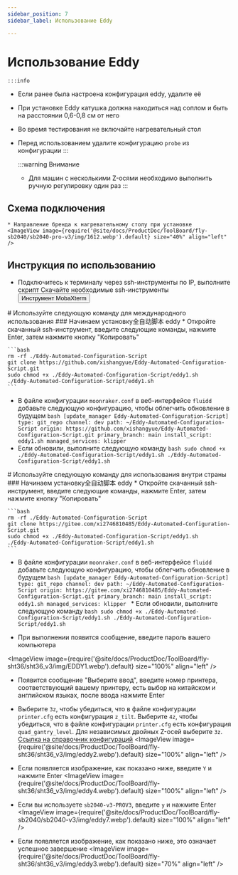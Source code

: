 ```yaml
---
sidebar_position: 7
sidebar_label: Использование Eddy

---
```



# Использование Eddy

    :::info
  * Если ранее была настроена конфигурация eddy, удалите её
  * При установке Eddy катушка должна находиться над соплом и быть на расстоянии 0,6-0,8 см от него
  * Во время тестирования не включайте нагревательный стол
  * Перед использованием удалите конфигурацию `probe` из конфигурации
    :::

    :::warning Внимание
    * Для машин с несколькими Z-осями необходимо выполнить ручную регулировку один раз
    :::


## Схема подключения

    * Направление бренда к нагревательному столу при установке
    <ImageView image={require('@site/docs/ProductDoc/ToolBoard/fly-sb2040/sb2040-pro-v3/img/1612.webp').default} size="40%" align="left" />


## Инструкция по использованию
   * Подключитесь к терминалу через ssh-инструменты по IP, выполните скрипт
    Скачайте необходимые ssh-инструменты <Button variant="contained" disableElevation component="a" rel="noopener" href="/docs/ResDownload/auxiliary_software/">Инструмент MobaXterm</Button>


<Tabs>
  <TabItem value="eddy1" label="Использование за рубежом">
    # Используйте следующую команду для международного использования
    ### Начинаем установку全自动脚本 eddy
    * Откройте скачанный ssh-инструмент, введите следующие команды, нажмите Enter, затем нажмите кнопку "Копировать"
    
    ```bash
    rm -rf ./Eddy-Automated-Configuration-Script
    git clone https://github.com/xishangyue/Eddy-Automated-Configuration-Script.git
    sudo chmod +x ./Eddy-Automated-Configuration-Script/eddy1.sh
    ./Eddy-Automated-Configuration-Script/eddy1.sh
    ```
   * В файле конфигурации `moonraker.conf` в веб-интерфейсе `fluidd` добавьте следующую конфигурацию, чтобы облегчить обновление в будущем
    ```bash
    [update_manager Eddy-Automated-Configuration-Script]
    type: git_repo
    channel: dev
    path: ~/Eddy-Automated-Configuration-Script
    origin: https://github.com/xishangyue/Eddy-Automated-Configuration-Script.git
    primary_branch: main
    install_script: eddy1.sh
    managed_services: klipper
    ```
   * Если обновили, выполните следующую команду
    ```bash
    sudo chmod +x ./Eddy-Automated-Configuration-Script/eddy1.sh
    ./Eddy-Automated-Configuration-Script/eddy1.sh
    ```
</TabItem>

  <TabItem value="eddy2" label="Использование внутри страны">
# Используйте следующую команду для использования внутри страны
### Начинаем установку全自动脚本 eddy
    * Откройте скачанный ssh-инструмент, введите следующие команды, нажмите Enter, затем нажмите кнопку "Копировать"
    
    ```bash
    rm -rf ./Eddy-Automated-Configuration-Script
    git clone https://gitee.com/xi2746810485/Eddy-Automated-Configuration-Script.git
    sudo chmod +x ./Eddy-Automated-Configuration-Script/eddy1.sh
    ./Eddy-Automated-Configuration-Script/eddy1.sh
    ```
   * В файле конфигурации `moonraker.conf` в веб-интерфейсе `fluidd` добавьте следующую конфигурацию, чтобы облегчить обновление в будущем
    ```bash
    [update_manager Eddy-Automated-Configuration-Script]
    type: git_repo
    channel: dev
    path: ~/Eddy-Automated-Configuration-Script
    origin: https://gitee.com/xi2746810485/Eddy-Automated-Configuration-Script.git
    primary_branch: main
    install_script: eddy1.sh
    managed_services: klipper
    ```
    * Если обновили, выполните следующую команду
    ```bash
    sudo chmod +x ./Eddy-Automated-Configuration-Script/eddy1.sh
    ./Eddy-Automated-Configuration-Script/eddy1.sh
    ```
  </TabItem>
</Tabs>


* При выполнении появится сообщение, введите пароль вашего компьютера

<ImageView image={require('@site/docs/ProductDoc/ToolBoard/fly-sht36/sht36_v3/img/EDDY1.webp').default} size="100%" align="left" />

* Появится сообщение "Выберите ввод", введите номер принтера, соответствующий вашему принтеру, есть выбор на китайском и английском языках, после ввода нажмите Enter
* Выберите `3z`, чтобы убедиться, что в файле конфигурации `printer.cfg` есть конфигурация `z_tilt`. Выберите `4z`, чтобы убедиться, что в файле конфигурации `printer.cfg` есть конфигурация `quad_gantry_level`. Для независимых двойных Z-осей выберите `3z`. [Ссылка на справочник конфигураций](https://mellow.klipper.cn/docs/category/klipper-%E5%8F%82%E8%80%83%E9%85%8D%E7%BD%AE)
<ImageView image={require('@site/docs/ProductDoc/ToolBoard/fly-sht36/sht36_v3/img/eddy2.webp').default} size="100%" align="left" />

* Если появляется изображение, как показано ниже, введите `Y` и нажмите Enter
<ImageView image={require('@site/docs/ProductDoc/ToolBoard/fly-sht36/sht36_v3/img/eddy4.webp').default} size="100%" align="left" />

* Если вы используете `sb2040-v3-PROV3`, введите `y` и нажмите Enter
<ImageView image={require('@site/docs/ProductDoc/ToolBoard/fly-sb2040/sb2040-v3/img/eddy7.webp').default} size="100%" align="left" />

* Если появляется изображение, как показано ниже, это означает успешное завершение
<ImageView image={require('@site/docs/ProductDoc/ToolBoard/fly-sht36/sht36_v3/img/eddy3.webp').default} size="70%" align="left" />

<LDC1612 />
